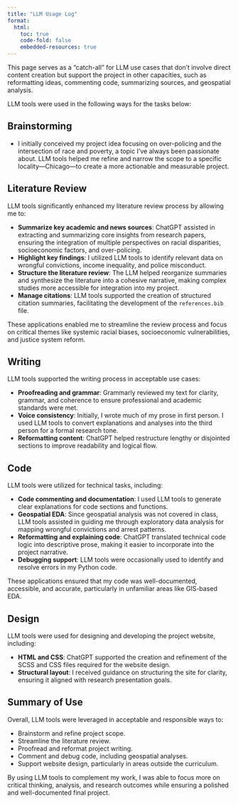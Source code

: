 ```yaml
---
title: "LLM Usage Log"
format:
  html:
    toc: true
    code-fold: false
    embedded-resources: true
---
```


This page serves as a "catch-all" for LLM use cases that don’t involve direct content creation but support the project in other capacities, such as reformatting ideas, commenting code, summarizing sources, and geospatial analysis.

LLM tools were used in the following ways for the tasks below:

## Brainstorming

* I initially conceived my project idea focusing on over-policing and the intersection of race and poverty, a topic I’ve always been passionate about. LLM tools helped me refine and narrow the scope to a specific locality—Chicago—to create a more actionable and measurable project.

## Literature Review

LLM tools significantly enhanced my literature review process by allowing me to:

- **Summarize key academic and news sources**: ChatGPT assisted in extracting and summarizing core insights from research papers, ensuring the integration of multiple perspectives on racial disparities, socioeconomic factors, and over-policing.
- **Highlight key findings**: I utilized LLM tools to identify relevant data on wrongful convictions, income inequality, and police misconduct.
- **Structure the literature review**: The LLM helped reorganize summaries and synthesize the literature into a cohesive narrative, making complex studies more accessible for integration into my project.
- **Manage citations**: LLM tools supported the creation of structured citation summaries, facilitating the development of the `references.bib` file.

These applications enabled me to streamline the review process and focus on critical themes like systemic racial biases, socioeconomic vulnerabilities, and justice system reform.


## Writing

LLM tools supported the writing process in acceptable use cases:

- **Proofreading and grammar**: Grammarly reviewed my text for clarity, grammar, and coherence to ensure professional and academic standards were met.
- **Voice consistency**: Initially, I wrote much of my prose in first person. I used LLM tools to convert explanations and analyses into the third person for a formal research tone.
- **Reformatting content**: ChatGPT helped restructure lengthy or disjointed sections to improve readability and logical flow.


## Code

LLM tools were utilized for technical tasks, including:

- **Code commenting and documentation**: I used LLM tools to generate clear explanations for code sections and functions.
- **Geospatial EDA**: Since geospatial analysis was not covered in class, LLM tools assisted in guiding me through exploratory data analysis for mapping wrongful convictions and arrest patterns.
- **Reformatting and explaining code**: ChatGPT translated technical code logic into descriptive prose, making it easier to incorporate into the project narrative.
- **Debugging support**: LLM tools were occasionally used to identify and resolve errors in my Python code.

These applications ensured that my code was well-documented, accessible, and accurate, particularly in unfamiliar areas like GIS-based EDA.

## Design

LLM tools were used for designing and developing the project website, including:

- **HTML and CSS**: ChatGPT supported the creation and refinement of the SCSS and CSS files required for the website design.
- **Structural layout**: I received guidance on structuring the site for clarity, ensuring it aligned with research presentation goals.


## Summary of Use

Overall, LLM tools were leveraged in acceptable and responsible ways to:

- Brainstorm and refine project scope.
- Streamline the literature review.
- Proofread and reformat project writing.
- Comment and debug code, including geospatial analyses.
- Support website design, particularly in areas outside the curriculum.

By using LLM tools to complement my work, I was able to focus more on critical thinking, analysis, and research outcomes while ensuring a polished and well-documented final project.